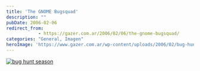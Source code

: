 ```yaml
---
title: 'The GNOME Bugsquad'
description: ""
pubDate: 2006-02-06
redirect_from: 
            - https://gazer.com.ar/2006/02/06/the-gnome-bugsquad/
categories: "General, Imagen"
heroImage: 'https://www.gazer.com.ar/wp-content/uploads/2006/02/bug-hunt-wgo.png'
---
```

[![bug hunt season](https://www.gazer.com.ar/wp-content/uploads/2006/02/bug-hunt-wgo.png)](http://live.gnome.org/Bugsquad "Bug hunt season")
